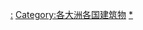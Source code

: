 {{Categories by country|nocat}}

[[Category:亞洲建築物|:]]
[[Category:各大洲各国建筑物|Category:各大洲各国建筑物]]
[[Category:亚洲各国建筑|*]]